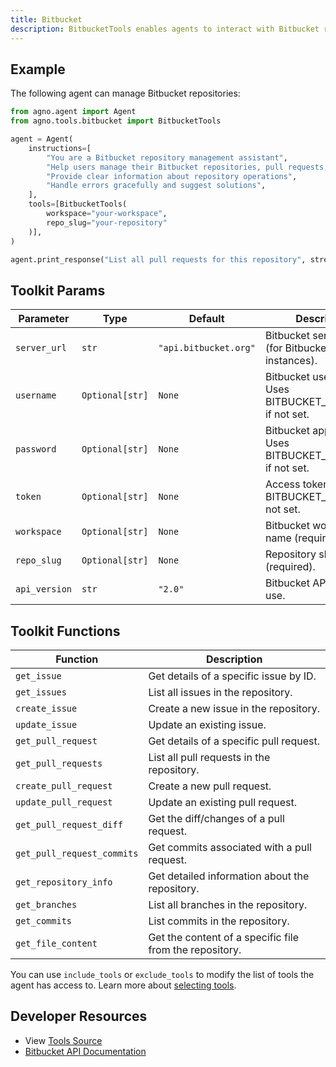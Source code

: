 ```yaml
---
title: Bitbucket
description: BitbucketTools enables agents to interact with Bitbucket repositories for managing code, pull requests, and issues.
---
```


## Example

The following agent can manage Bitbucket repositories:

```python
from agno.agent import Agent
from agno.tools.bitbucket import BitbucketTools

agent = Agent(
    instructions=[
        "You are a Bitbucket repository management assistant",
        "Help users manage their Bitbucket repositories, pull requests, and issues",
        "Provide clear information about repository operations",
        "Handle errors gracefully and suggest solutions",
    ],
    tools=[BitbucketTools(
        workspace="your-workspace",
        repo_slug="your-repository"
    )],
)

agent.print_response("List all pull requests for this repository", stream=True)
```

## Toolkit Params

| Parameter     | Type            | Default               | Description                                                 |
| ------------- | --------------- | --------------------- | ----------------------------------------------------------- |
| `server_url`  | `str`           | `"api.bitbucket.org"` | Bitbucket server URL (for Bitbucket Server instances).      |
| `username`    | `Optional[str]` | `None`                | Bitbucket username. Uses BITBUCKET_USERNAME if not set.     |
| `password`    | `Optional[str]` | `None`                | Bitbucket app password. Uses BITBUCKET_PASSWORD if not set. |
| `token`       | `Optional[str]` | `None`                | Access token. Uses BITBUCKET_TOKEN if not set.              |
| `workspace`   | `Optional[str]` | `None`                | Bitbucket workspace name (required).                        |
| `repo_slug`   | `Optional[str]` | `None`                | Repository slug name (required).                            |
| `api_version` | `str`           | `"2.0"`               | Bitbucket API version to use.                               |

## Toolkit Functions

| Function                   | Description                                             |
| -------------------------- | ------------------------------------------------------- |
| `get_issue`                | Get details of a specific issue by ID.                  |
| `get_issues`               | List all issues in the repository.                      |
| `create_issue`             | Create a new issue in the repository.                   |
| `update_issue`             | Update an existing issue.                               |
| `get_pull_request`         | Get details of a specific pull request.                 |
| `get_pull_requests`        | List all pull requests in the repository.               |
| `create_pull_request`      | Create a new pull request.                              |
| `update_pull_request`      | Update an existing pull request.                        |
| `get_pull_request_diff`    | Get the diff/changes of a pull request.                 |
| `get_pull_request_commits` | Get commits associated with a pull request.             |
| `get_repository_info`      | Get detailed information about the repository.          |
| `get_branches`             | List all branches in the repository.                    |
| `get_commits`              | List commits in the repository.                         |
| `get_file_content`         | Get the content of a specific file from the repository. |

You can use `include_tools` or `exclude_tools` to modify the list of tools the agent has access to. Learn more about [selecting tools](/concepts/tools/selecting-tools).

## Developer Resources

- View [Tools Source](https://github.com/agno-agi/agno/blob/main/libs/agno/agno/tools/bitbucket.py)
- [Bitbucket API Documentation](https://developer.atlassian.com/bitbucket/api/2/reference/)
